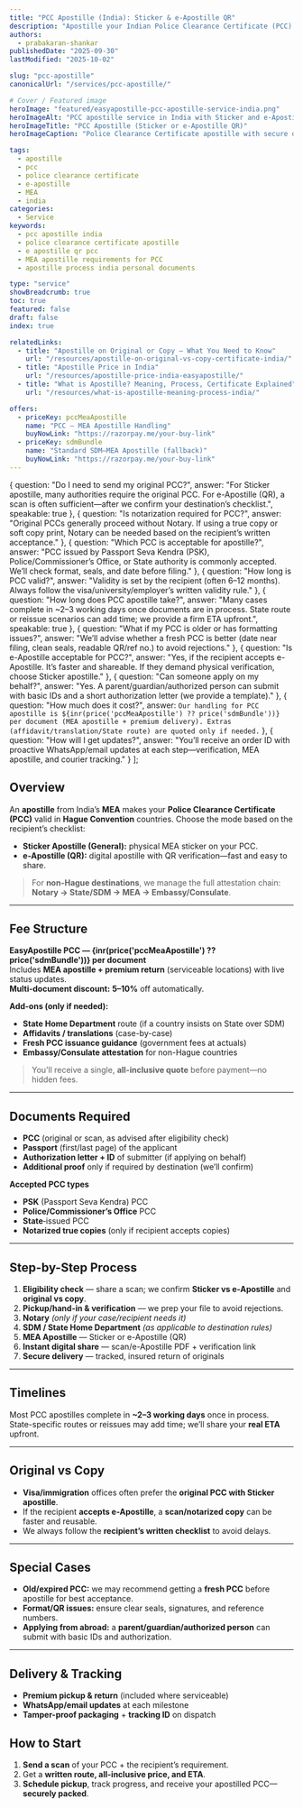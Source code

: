 ```yaml
---
title: "PCC Apostille (India): Sticker & e-Apostille QR"
description: "Apostille your Indian Police Clearance Certificate (PCC) for Hague countries. Choose Sticker (physical) or e-Apostille (QR). Clear fees, required documents, and a simple 2–3 day process with pickup, tracking, and secure return."
authors:
  - prabakaran-shankar
publishedDate: "2025-09-30"
lastModified: "2025-10-02"

slug: "pcc-apostille"
canonicalUrl: "/services/pcc-apostille/"

# Cover / Featured image
heroImage: "featured/easyapostille-pcc-apostille-service-india.png"
heroImageAlt: "PCC apostille service in India with Sticker and e-Apostille (QR) options"
heroImageTitle: "PCC Apostille (Sticker or e-Apostille QR)"
heroImageCaption: "Police Clearance Certificate apostille with secure delivery by EasyApostille"

tags:
  - apostille
  - pcc
  - police clearance certificate
  - e-apostille
  - MEA
  - india
categories:
  - Service
keywords:
  - pcc apostille india
  - police clearance certificate apostille
  - e apostille qr pcc
  - MEA apostille requirements for PCC
  - apostille process india personal documents

type: "service"
showBreadcrumb: true
toc: true
featured: false
draft: false
index: true

relatedLinks:
  - title: "Apostille on Original or Copy — What You Need to Know"
    url: "/resources/apostille-on-original-vs-copy-certificate-india/"
  - title: "Apostille Price in India"
    url: "/resources/apostille-price-india-easyapostille/"
  - title: "What is Apostille? Meaning, Process, Certificate Explained"
    url: "/resources/what-is-apostille-meaning-process-india/"

offers:
  - priceKey: pccMeaApostille
    name: "PCC — MEA Apostille Handling"
    buyNowLink: "https://razorpay.me/your-buy-link"
  - priceKey: sdmBundle
    name: "Standard SDM–MEA Apostille (fallback)"
    buyNowLink: "https://razorpay.me/your-buy-link"
---
```



  {
    question: "Do I need to send my original PCC?",
    answer: "For Sticker apostille, many authorities require the original PCC. For e-Apostille (QR), a scan is often sufficient—after we confirm your destination’s checklist.",
    speakable: true
  },
  {
    question: "Is notarization required for PCC?",
    answer: "Original PCCs generally proceed without Notary. If using a true copy or soft copy print, Notary can be needed based on the recipient’s written acceptance."
  },
  {
    question: "Which PCC is acceptable for apostille?",
    answer: "PCC issued by Passport Seva Kendra (PSK), Police/Commissioner’s Office, or State authority is commonly accepted. We’ll check format, seals, and date before filing."
  },
  {
    question: "How long is PCC valid?",
    answer: "Validity is set by the recipient (often 6–12 months). Always follow the visa/university/employer’s written validity rule."
  },
  {
    question: "How long does PCC apostille take?",
    answer: "Many cases complete in ~2–3 working days once documents are in process. State route or reissue scenarios can add time; we provide a firm ETA upfront.",
    speakable: true
  },
  {
    question: "What if my PCC is older or has formatting issues?",
    answer: "We’ll advise whether a fresh PCC is better (date near filing, clean seals, readable QR/ref no.) to avoid rejections."
  },
  {
    question: "Is e-Apostille acceptable for PCC?",
    answer: "Yes, if the recipient accepts e-Apostille. It’s faster and shareable. If they demand physical verification, choose Sticker apostille."
  },
  {
    question: "Can someone apply on my behalf?",
    answer: "Yes. A parent/guardian/authorized person can submit with basic IDs and a short authorization letter (we provide a template)."
  },
  {
    question: "How much does it cost?",
    answer: `Our handling for PCC apostille is ${inr(price('pccMeaApostille') ?? price('sdmBundle'))} per document (MEA apostille + premium delivery). Extras (affidavit/translation/State route) are quoted only if needed.`
  },
  {
    question: "How will I get updates?",
    answer: "You’ll receive an order ID with proactive WhatsApp/email updates at each step—verification, MEA apostille, and courier tracking."
  }
];

## Overview

An **apostille** from India’s **MEA** makes your **Police Clearance Certificate (PCC)** valid in **Hague Convention** countries. Choose the mode based on the recipient’s checklist:

- **Sticker Apostille (General):** physical MEA sticker on your PCC.  
- **e-Apostille (QR):** digital apostille with QR verification—fast and easy to share.

> For **non-Hague destinations**, we manage the full attestation chain: **Notary → State/SDM → MEA → Embassy/Consulate**.

---

## Fee Structure

**EasyApostille PCC — {inr(price('pccMeaApostille') ?? price('sdmBundle'))} per document**  
Includes **MEA apostille + premium return** (serviceable locations) with live status updates.  
**Multi-document discount:** **5–10%** off automatically.

**Add-ons (only if needed):**
- **State Home Department** route (if a country insists on State over SDM)  
- **Affidavits / translations** (case-by-case)  
- **Fresh PCC issuance guidance** (government fees at actuals)  
- **Embassy/Consulate attestation** for non-Hague countries

> You’ll receive a single, **all-inclusive quote** before payment—no hidden fees.

---

## Documents Required

- **PCC** (original or scan, as advised after eligibility check)  
- **Passport** (first/last page) of the applicant  
- **Authorization letter + ID** of submitter (if applying on behalf)  
- **Additional proof** only if required by destination (we’ll confirm)

**Accepted PCC types**
- **PSK** (Passport Seva Kendra) PCC  
- **Police/Commissioner’s Office** PCC  
- **State**‐issued PCC  
- **Notarized true copies** (only if recipient accepts copies)

---

## Step-by-Step Process

1. **Eligibility check** — share a scan; we confirm **Sticker vs e-Apostille** and **original vs copy**.  
2. **Pickup/hand-in & verification** — we prep your file to avoid rejections.  
3. **Notary** *(only if your case/recipient needs it)*  
4. **SDM / State Home Department** *(as applicable to destination rules)*  
5. **MEA Apostille** — Sticker or e-Apostille (QR)  
6. **Instant digital share** — scan/e-Apostille PDF + verification link  
7. **Secure delivery** — tracked, insured return of originals

---

## Timelines

Most PCC apostilles complete in **~2–3 working days** once in process.  
State-specific routes or reissues may add time; we’ll share your **real ETA** upfront.

---

## Original vs Copy

- **Visa/immigration** offices often prefer the **original PCC with Sticker apostille**.  
- If the recipient **accepts e-Apostille**, a **scan/notarized copy** can be faster and reusable.  
- We always follow the **recipient’s written checklist** to avoid delays.

---

## Special Cases

- **Old/expired PCC:** we may recommend getting a **fresh PCC** before apostille for best acceptance.  
- **Format/QR issues:** ensure clear seals, signatures, and reference numbers.  
- **Applying from abroad:** a **parent/guardian/authorized person** can submit with basic IDs and authorization.

---

## Delivery & Tracking

- **Premium pickup & return** (included where serviceable)  
- **WhatsApp/email updates** at each milestone  
- **Tamper-proof packaging** + **tracking ID** on dispatch

## How to Start

1. **Send a scan** of your PCC + the recipient’s requirement.  
2. Get a **written route, all-inclusive price, and ETA**.  
3. **Schedule pickup**, track progress, and receive your apostilled PCC—**securely packed**.


<FaqList
  items={faqItems}
  id="faq"
  class="post-faq mb-05 p-05"
  heading="Frequently Asked Questions"
  headingTag="h2"
  openAll={false}
  addSchema={true}
  addSpeakableSchema={true}
  htmlAnswers={false}
/>
